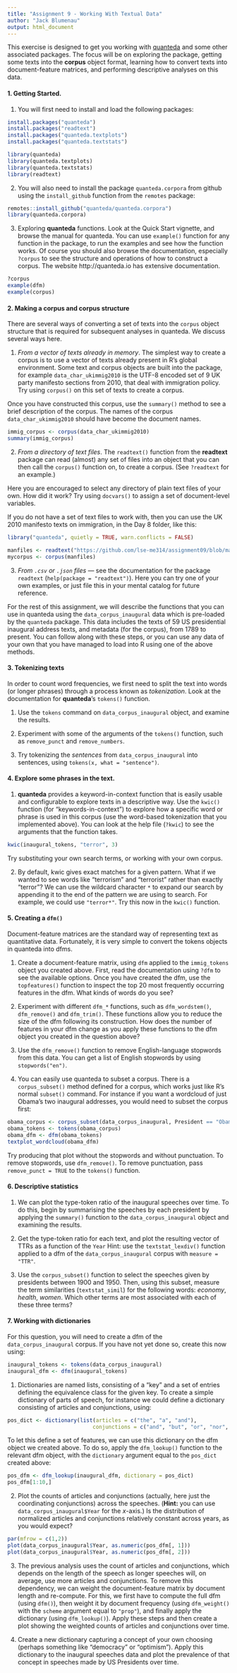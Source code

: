 ```yaml
---
title: "Assignment 9 - Working With Textual Data"
author: "Jack Blumenau"
output: html_document
---
```


This exercise is designed to get you working with [quanteda](https://quanteda.io) and some other associated packages.  The focus will be on exploring the package, getting some texts into the **corpus** object format, learning how to convert texts into document-feature matrices, and performing descriptive analyses on this data.  

#### 1. Getting Started.

1. You will first need to install and load the following packages: 

```r
install.packages("quanteda")
install.packages("readtext")
install.packages("quanteda.textplots")
install.packages("quanteda.textstats")
```

```r
library(quanteda)
library(quanteda.textplots)
library(quanteda.textstats)
library(readtext)
```

2. You will also need to install the package `quanteda.corpora` from github using the `install_github` function from the `remotes` package: 

```r
remotes::install_github("quanteda/quanteda.corpora")
library(quanteda.corpora)
```
    
    
3. Exploring **quanteda** functions. Look at the Quick Start vignette, and browse the manual for quanteda.  You can use `example()` function for any function in the package, to run the examples and see how the function works.  Of course you should also browse the documentation, especially `?corpus` to see the structure and operations of how to construct a corpus.  The website http://quanteda.io has extensive     documentation.

```r
?corpus
example(dfm)
example(corpus)
```


#### 2. Making a corpus and corpus structure

There are several ways of converting a set of texts into the `corpus` object structure that is required for subsequent analyses in quanteda. We discuss several ways here.

1.  *From a vector of texts already in memory*. The simplest way to create a corpus is to use a vector of texts already present in R's global environment. Some text and corpus objects are built into the package, for example `data_char_ukimmig2010` is the UTF-8 encoded set of 9 UK party manifesto sections from 2010, that deal with immigration policy.  Try using `corpus()` on this set of texts to create a corpus.  
      
Once you have constructed this corpus, use the `summary()` method to see a brief description of the corpus.  The names of the corpus `data_char_ukimmig2010` should have become the document names.

```r
immig_corpus <- corpus(data_char_ukimmig2010)
summary(immig_corpus)
```

2. *From a directory of text files*. The `readtext()` function from the **readtext** package can read (almost) any set of files into an object that you can then call the `corpus()` function on, to create a corpus.  (See `?readtext` for an example.)
      
Here you are encouraged to select any directory of plain text files of your own.  How did it work?  Try using `docvars()` to assign a set of document-level variables.
        
If you do not have a set of text files to work with, then you can use the UK 2010 manifesto texts on immigration, in the Day 8 folder, like this:
      
```r
library("quanteda", quietly = TRUE, warn.conflicts = FALSE)
```

```r
manfiles <- readtext("https://github.com/lse-me314/assignment09/blob/master/UKimmigTexts.zip?raw=true")
mycorpus <- corpus(manfiles)
```
   
3. *From `.csv` or `.json` files* --- see the documentation for the package `readtext` (`help(package = "readtext")`). Here you can try one of your own examples, or just file this in your mental catalog for future reference.

For the rest of this assignment, we will describe the functions that you can use in quanteda using the `data_corpus_inaugural` data which is pre-loaded by the `quanteda` package. This data includes the texts of 59 US presidential inaugural address texts, and metadata (for the corpus), from 1789 to present. You can follow along with these steps, or you can use any data of your own that you have managed to load into R using one of the above methods.

#### 3. Tokenizing texts

In order to count word frequencies, we first need to split the text into words (or longer phrases) through a process known as *tokenization*.  Look at the documentation for **quanteda**'s `tokens()` function.  

1. Use the `tokens` command on `data_corpus_inaugural` object, and examine the results. 

2. Experiment with some of the arguments of the `tokens()` function, such as `remove_punct` and `remove_numbers`.

3. Try tokenizing the *sentences* from `data_corpus_inaugural` into sentences, using `tokens(x, what = "sentence")`. 

#### 4. Explore some phrases in the text.  

1. **quanteda** provides a keyword-in-context function that is easily usable and configurable to explore texts in a descriptive way. Use the `kwic()` function (for "keywords-in-context") to explore how a specific word or phrase is used in this corpus (use the word-based tokenization that you implemented above). You can look at the help file (`?kwic`) to see the arguments that the function takes.
      
```r
kwic(inaugural_tokens, "terror", 3)
```

Try substituting your own search terms, or working with your own corpus.

2. By default, kwic gives exact matches for a given pattern. What if we wanted to see words like "terrorism" and "terrorist" rather than exactly "terror"? We can use the wildcard character `*` to expand our search by appending it to the end of the pattern we are using to search. For example, we could use `"terror*"`. Try this now in the `kwic()` function.

#### 5. Creating a `dfm()`

Document-feature matrices are the standard way of representing text as quantitative data. Fortunately, it is very simple to convert the tokens objects in quanteda into dfms.

1. Create a document-feature matrix, using `dfm` applied to the `immig_tokens` object you created above.  First, read the documentation using `?dfm` to see the available options. Once you have created the dfm, use the `topfeatures()` function to inspect the top 20 most frequently occurring features in the dfm. What kinds of words do you see?

2. Experiment with different `dfm_*` functions, such as `dfm_wordstem()`, `dfm_remove()` and `dfm_trim()`. These functions allow you to reduce the size of the dfm following its construction. How does the number of features in your dfm change as you apply these functions to the dfm object you created in the question above?

3. Use the `dfm_remove()` function to remove English-language stopwords from this data. You can get a list of English stopwords by using `stopwords("en")`.
   
4.  You can easily use quanteda to subset a corpus. There is a `corpus_subset()` method defined for a corpus, which works just like R's normal `subset()` command.  For instance if you want a wordcloud of just Obama's two inaugural addresses, you would need to subset the corpus first:
   
```r
obama_corpus <- corpus_subset(data_corpus_inaugural, President == "Obama")
obama_tokens <- tokens(obama_corpus)
obama_dfm <- dfm(obama_tokens)
textplot_wordcloud(obama_dfm)
```

Try producing that plot without the stopwords and without punctuation. To remove stopwords, use `dfm_remove()`. To remove punctuation, pass `remove_punct = TRUE` to the `tokens()` function.

#### 6. Descriptive statistics

1.  We can plot the type-token ratio of the inaugural speeches over time. To do this, begin by summarising the speeches by each president by applying the `summary()` function to the `data_corpus_inaugural` object and examining the results.

2.  Get the type-token ratio for each text, and plot the resulting vector of TTRs as a function of the `Year`  Hint: use the `textstat_lexdiv()` function applied to a dfm of the `data_corpus_inaugural` corpus with `measure = "TTR"`.        

3. Use the `corpus_subset()` function to select the speeches given by presidents between 1900 and 1950. Then, using this subset, measure the term similarities (`textstat_simil`) for the following words: *economy*, *health*, *women*. Which other terms are most associated with each of these three terms?


#### 7. Working with dictionaries

For this question, you will need to create a dfm of the `data_corpus_inaugural` corpus. If you have not yet done so, create this now using:

```r

inaugural_tokens <- tokens(data_corpus_inaugural)
inaugural_dfm <- dfm(inaugural_tokens)

```

1. Dictionaries are named lists, consisting of a "key" and a set of entries defining the equivalence class for the given key.  To create a simple dictionary of parts of speech, for instance we could define a dictionary consisting of articles and conjunctions, using:

```r

pos_dict <- dictionary(list(articles = c("the", "a", "and"),
                           conjunctions = c("and", "but", "or", "nor", "for", "yet", "so")))

```

To let this define a set of features, we can use this dictionary on the dfm object we created above. To do so, apply the `dfm_lookup()` function to the relevant dfm object, with the `dictionary` argument equal to the `pos_dict` created above:

```r

pos_dfm <- dfm_lookup(inaugural_dfm, dictionary = pos_dict)
pos_dfm[1:10,]

```

2. Plot the counts of articles and conjunctions (actually, here just the coordinating conjunctions) across the speeches. (**Hint:** you can use `data_corpus_inaugural$Year` for the *x*-axis.) Is the distribution of normalized articles and conjunctions relatively constant across years, as you would expect?

```r
par(mfrow = c(1,2))
plot(data_corpus_inaugural$Year, as.numeric(pos_dfm[, 1]))
plot(data_corpus_inaugural$Year, as.numeric(pos_dfm[, 2]))
```

3. The previous analysis uses the count of articles and conjunctions, which depends on the length of the speech as longer speeches will, on average, use more articles and conjunctions. To remove this dependency, we can weight the document-feature matrix by document length and re-compute. For this, we first have to compute the full dfm (using `dfm()`), then weight it by document frequency (using `dfm_weight()` with the `scheme` argument equal to `"prop"`), and finally apply the dictionary (using `dfm_lookup()`). Apply these steps and then create a plot showing the weighted counts of articles and conjunctions over time.

4. Create a new dictionary capturing a concept of your own choosing (perhaps something like "democracy" or "optimism"). Apply this dictionary to the inaugural speeches data and plot the prevalence of that concept in speeches made by US Presidents over time.
